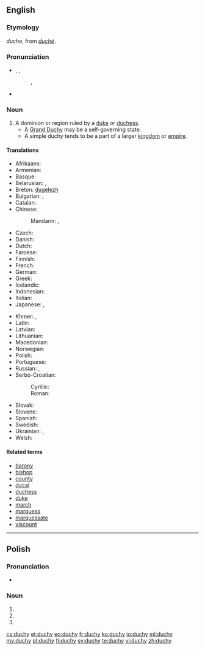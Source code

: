 ==English==

===Etymology===
{{etyl|enm|en}} ''duche'', from {{etyl|xno|en}} ''[[duché]]''.

===Pronunciation===
* {{IPA|/ˈdʌtʃi/}}, {{qualifier|some accents}} {{IPA|/ˈdjuːʃi/}}, {{qualifier|some North American accents}} {{IPA|/ˈduːʃi/}}
*: {{rhymes|ʌtʃi}}, {{rhymes|uːʃi}}
* {{homophones|lang=en|douchy}}

===Noun===
{{wikipedia}}
{{en-noun|duchies}}

# A dominion or region ruled by a [[duke]] or [[duchess]].
#* A [[Grand Duchy]] may be a self-governing state.
#* A simple duchy tends to be a part of a larger [[kingdom]] or [[empire]].

====Translations====
{{trans-top|a dominion or region ruled by a duke or duchess}}
* Afrikaans: {{t-|af|hertogdom}}
* Armenian: {{t-|hy|դքսություն|tr=dkʿsutʿyun|sc=Armn}}
* Basque: {{t-|eu|dukerri}}
* Belarusian: {{t-|be|герцагства|n|tr=hjércahstva|sc=Cyrl}}, {{t-|be|княства|n|tr=knjástva|sc=Cyrl}}
* Breton: [[dugelezh]] {{f}}
* Bulgarian: {{t-|bg|херцогство|n|tr=hércogstvo|sc=Cyrl}}, {{t-|bg|княжество|n|tr=knjážestvo|sc=Cyrl}}
* Catalan: {{t-|ca|ducado}}
* Chinese:
*: Mandarin: {{t|cmn|公國|sc=Hani}}, {{t|cmn|公国|tr=gōngguó|sc=Hani}}
* Czech: {{t+|cs|vévodství|n}}
* Danish: {{t-|da|hertugdømme}}
* Dutch: {{t-|nl|hertogdom|n}}
* Faroese: {{t-|fo|hertogadømi|n}}
* Finnish: {{t-|fi|herttuakunta}}
* French: {{t+|fr|duché|m}}
* German: {{t+|de|Herzogtum|n}}
* Greek: {{t+|el|δουκάτο|n|tr=doukáto|sc=Grek}}
* Icelandic: {{t-|is|hertogadæmi|n}}
* Indonesian: {{t+|id|kadipaten}}
* Italian: {{t+|it|ducato|m}}
* Japanese: {{t+|ja|公国|tr=こうこく, kōkoku|sc=Jpan}}, {{t-|ja|公爵領|tr=こうしゃくりょう, kōshakuryō|sc=Jpan}}
{{trans-mid}}
* Khmer: {{t-|km|អ្នកឧកញ៉ាណាខេត្ត|sc=Khmr|tr=neak oknyaa naa kʰaet}}, {{t-|km|ចៅពញាណាខេត្ត|sc=Khmr|tr=chav pnyie naa kʰaet}}
* Latin: {{t-|la|ducatum}}
* Latvian: {{t-|lv|hercogiste|f}}
* Lithuanian: {{t-|lt|hercogystė|f}}
* Macedonian: {{t-|mk|војводство|n|tr=vojvodstvo|sc=Cyrl}}
* Norwegian: {{t-|no|hertugdømme}}
* Polish: {{t+|pl|księstwo|n}}
* Portuguese: {{t+|pt|ducado}}
* Russian: {{t+|ru|герцогство|n|tr=gércogstvo|sc=Cyrl}}, {{t+|ru|княжество|n|tr=knjážestvo|sc=Cyrl}}
* Serbo-Croatian:
*: Cyrillic: {{t-|sh|војводство|n}}
*: Roman: {{t-|sh|vojvodstvo|n}}
* Slovak: {{t-|sk|vojvodstvo|n}}
* Slovene: {{t+|sl|vojvodina|f}}
* Spanish: {{t+|es|ducado|m}}
* Swedish: {{t-|sv|hertigdöme}}
* Ukrainian: {{t-|uk|герцогство|n|tr=hércohstvo|sc=Cyrl}}, {{t-|uk|князівство|n|tr=knjázivstvo|sc=Cyrl}}
* Welsh: {{t-|cy|dugiaeth}}
{{trans-bottom}}

====Related terms====
* [[barony]]
* [[bishop]]
* [[county]]
* [[ducal]]
* [[duchess]]
* [[duke]]
* [[march]]
* [[marquess]]
* [[marquessate]]
* [[viscount]]

----

==Polish==

===Pronunciation===
* {{IPA|/ˈd̪uxɨ/|lang=pl}}

===Noun===
{{head|pl|noun form}}

# {{inflection of|lang=pl|duch||nom|p}}
# {{inflection of|lang=pl|duch||acc|p}}
# {{inflection of|lang=pl|duch||voc|p}}

[[cs:duchy]]
[[et:duchy]]
[[eo:duchy]]
[[fr:duchy]]
[[ko:duchy]]
[[io:duchy]]
[[ml:duchy]]
[[my:duchy]]
[[pl:duchy]]
[[fi:duchy]]
[[sv:duchy]]
[[te:duchy]]
[[vi:duchy]]
[[zh:duchy]]